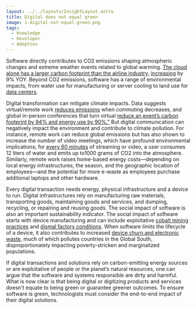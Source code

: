 ```yaml
---
layout: ../../layouts/InsightLayout.astro
title: Digital does not equal green
image: 1-digital-not-equal-green.png
tags:
  - Knowledge
  - Developer
  - Adoption
---
```


Software directly contributes to CO2 emissions shaping atmospheric changes and extreme weather events related to global warming. [The cloud alone has a larger carbon footprint than the airline industry,](https://thereader.mitpress.mit.edu/the-staggering-ecological-impacts-of-computation-and-the-cloud/) [increasing](https://theshiftproject.org/en/article/unsustainable-use-online-video/) by 9% YOY. Beyond CO2 emissions, software has a range of environmental impacts, from water use for manufacturing or server cooling to land use for [data centers](https://journals.sagepub.com/doi/pdf/10.1177/2053951715592429).

Digital transformation can mitigate climate impacts. Data suggests virtual/remote work [reduces emissions](https://hbr.org/2022/03/is-remote-work-actually-better-for-the-environment) when commuting decreases, and global in-person conferences that turn virtual [reduce an event’s carbon footprint by 94% and energy use by 90%.”](https://www.nature.com/articles/s41467-021-27251-2) But digital communication can negatively impact the environment and contribute to climate pollution. For instance, remote work can reduce global emissions but has also shown to increase the number of video meetings, which have profound environmental implications; for [every 60 minutes](https://www.forbes.com/sites/quickerbettertech/2021/01/24/turning-off-your-camera-in-video-calls-could-cut-carbon-emissions-by-96and-other-small-business-tech-news/?sh=232a3f252b78) of streaming or video, a user consumes 12 liters of water and emits up to1000 grams of CO2 into the atmosphere. Similarly, remote work raises home-based energy costs—depending on local energy infrastructures, the season, and the geographic location of employees—and the potential for more e-waste as employees purchase additional laptops and other hardware.

Every digital transaction needs energy, physical infrastructure and a device to run. Digital infrastructures rely on manufacturing raw materials, transporting goods, maintaining goods and services, and dumping, recycling, or repairing and reusing goods. The social impact of software is also an important sustainability indicator. The social impact of software starts with device manufacturing and can include exploitative [cobalt mining practices](https://www.forbes.com/sites/michaelposner/2023/02/09/as-demand-soars-for-cobalt-used-in-electric-car-batteries-heres-what-companies-need-to-do-in-the-democratic-republic-of-congo/?sh=1ee654066471) and [dismal factory conditions](https://internethealthreport.org/2019/technologys-inhumane-underbelly/). When software limits the lifecycle of a device, it also contributes to increased [device churn and electronic waste](https://www.mdpi.com/2071-1050/13/9/5302), much of which pollutes countries in the Global South, disproportionately impacting poverty-stricken and marginalized populations.

If digital transactions and solutions rely on carbon-emitting energy sources or are exploitative of people or the planet’s natural resources, one can argue that the software and systems responsible are dirty and harmful. What is now clear is that being digital or digitizing products and services doesn't equate to being green or guarantee greener outcomes. To ensure software is green, technologists must consider the end-to-end impact of their digital solutions.
